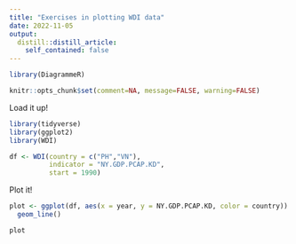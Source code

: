 ---
title: "Exercises in plotting WDI data"
date: 2022-11-05
output:
  distill::distill_article:
    self_contained: false
---

```{r setup, include=FALSE}
library(DiagrammeR)

knitr::opts_chunk$set(comment=NA, message=FALSE, warning=FALSE)
```

Load it up!

```{r}
library(tidyverse)
library(ggplot2)
library(WDI)

df <- WDI(country = c("PH","VN"),
          indicator = "NY.GDP.PCAP.KD",
          start = 1990)
```

Plot it!

```{r}
plot <- ggplot(df, aes(x = year, y = NY.GDP.PCAP.KD, color = country)) +
  geom_line()

plot
```

